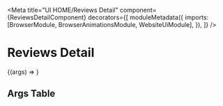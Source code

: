 


<Meta
  title="UI HOME/Reviews Detail"
  component={ReviewsDetailComponent}
  decorators={[
    moduleMetadata({
      imports: [BrowserModule, BrowserAnimationsModule, WebsiteUiModule],
    }),
  ]}
/>

# Reviews Detail

<Story height="500px" name="Default">
  {(args) => <drp-reviews-detail {...args} />}
</Story>

## Args Table

<ArgsTable of={ReviewsDetailComponent} />
